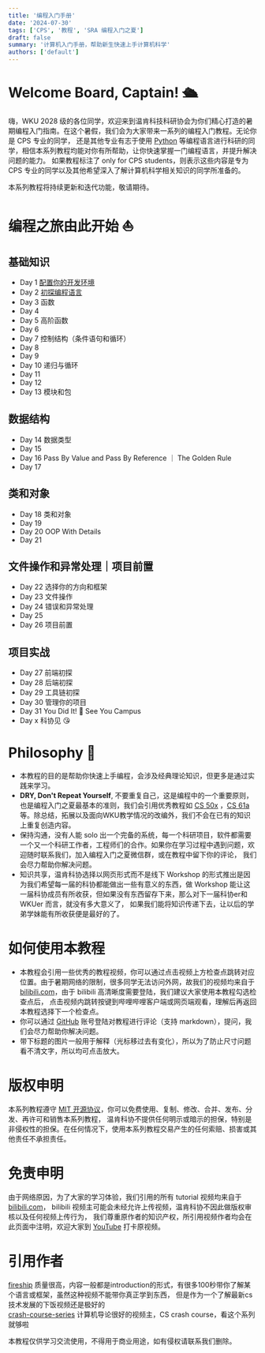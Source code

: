 ```yaml
---
title: '编程入门手册'
date: '2024-07-30'
tags: ['CPS', '教程', 'SRA 编程入门之夏']
draft: false
summary: '计算机入门手册，帮助新生快速上手计算机科学'
authors: ['default']
---
```



# Welcome Board, Captain! 🛳️

嗨，WKU 2028 级的各位同学，欢迎来到温肯科技科研协会为你们精心打造的暑期编程入门指南。在这个暑假，我们会为大家带来一系列的编程入门教程。无论你是 CPS 专业的同学，
还是其他专业有志于使用 [Python](https://python.org) 等编程语言进行科研的同学，相信本系列教程均能对你有所帮助，让你快速掌握一门编程语言，并提升解决问题的能力。
如果教程标注了 only for CPS students，则表示这些内容是专为 CPS 专业的同学以及其他希望深入了解计算机科学相关知识的同学所准备的。

本系列教程将持续更新和迭代功能，敬请期待。

<Divider />

# 编程之旅由此开始 ⛵️

## 基础知识

- Day 1 [配置你的开发环境](/blog/programming-tutorial-for-freshman/configure-your-computer)
- Day 2 [初探编程语言](/blog/programming-tutorial-for-freshman/programming-language)
- Day 3 函数
- Day 4
- Day 5 高阶函数
- Day 6
- Day 7 控制结构（条件语句和循环）
- Day 8
- Day 9
- Day 10 递归与循环
- Day 11
- Day 12
- Day 13 模块和包

## 数据结构

- Day 14 数据类型
- Day 15
- Day 16 Pass By Value and Pass By Reference ｜ The Golden Rule
- Day 17

## 类和对象

- Day 18 类和对象
- Day 19
- Day 20 OOP With Details
- Day 21

## 文件操作和异常处理｜项目前置

- Day 22 选择你的方向和框架
- Day 23 文件操作
- Day 24 错误和异常处理
- Day 25
- Day 26 项目前置

## 项目实战

- Day 27 前端初探
- Day 28 后端初探
- Day 29 工具链初探
- Day 30 管理你的项目
- Day 31 You Did It! 🎉 See You Campus
- Day x 科协见 😘

<Divider />

# Philosophy 📜

- 本教程的目的是帮助你快速上手编程，会涉及经典理论知识，但更多是通过实践来学习。
- **DRY, Don't Repeat Yourself**, 不要重复自己，这是编程中的一个重要原则，也是编程入门之夏最基本的准则，我们会引用优秀教程如 [CS 50x](https://pll.harvard.edu/course/cs50-introduction-computer-science)
  ，[CS 61a](https://cs61a.org/) 等。除总结，拓展以及面向WKU教学情况的改编外，我们不会在已有的知识上重复创造内容。
- 保持沟通，没有人能 solo 出一个完备的系统，每一个科研项目，软件都需要一个又一个科研工作者，工程师们的合作。如果你在学习过程中遇到问题，欢迎随时联系我们，加入编程入门之夏微信群，或在教程中留下你的评论，
  我们会尽力帮助你解决问题。
- 知识共享，温肯科协选择以网页形式而不是线下 Workshop 的形式推出是因为我们希望每一届的科协都能做出一些有意义的东西，做 Workshop 能让这一届科协成员有所收获，但如果没有东西留存下来，那么对下一届科协er和 WKUer 而言，就没有多大意义了，
  如果我们能将知识传递下去，让以后的学弟学妹能有所收获便是最好的了。

<Divider />

# 如何使用本教程

- 本教程会引用一些优秀的教程视频，你可以通过点击视频上方检查点跳转对应位置。由于暑期网络的限制，很多同学无法访问外网，故我们的视频均来自于 [bilibili.com](https://bilibili.com)，由于 bilibili 高清晰度需要登陆，我们建议大家使用本教程勾选检查点后，
  点击视频内跳转按键到哔哩哔哩客户端或网页端观看，理解后再返回本教程选择下一个检查点。
- 你可以通过 [GitHub](https://github.com) 账号登陆对教程进行评论（支持 markdown），提问，我们会尽力帮助你解决问题。
- 带下标题的图片一般用于解释（光标移过去有变化），所以为了防止尺寸问题看不清文字，所以均可点击放大。

<Divider />

# 版权申明

本系列教程遵守 [MIT 开源协议](https://opensource.org/licenses/MIT)，你可以免费使用、复制、修改、合并、发布、分发、再许可和销售本系列教程，
温肯科协不提供任何明示或暗示的担保，特别是非侵权性的担保。在任何情况下，使用本系列教程交易产生的任何索赔、损害或其他责任不承担责任。

# 免责申明

由于网络原因，为了大家的学习体验，我们引用的所有 tutorial 视频均来自于 [bilibili.com](https://bilibili.com)，
bilibili 视频主可能会未经允许上传视频，温肯科协不因此做版权审核以及任何视频上传行为，
我们尊重原作者的知识产权，所引用视频作者均会在此页面中注明，欢迎大家到 [YouTube](https://youtube.com) 打卡原视频。

# 引用作者

[fireship](https://fireship.io) 质量很高，内容一般都是introduction的形式，有很多100秒带你了解某个语言或框架，虽然这种视频不能带你真正学到东西，
但是作为一个了解最新cs技术发展的下饭视频还是极好的  
[crash-course-series](https://www.youtube.com/playlist?list=PL8dPuuaLjXtNlUrzyH5r6jN9ulI) 计算机导论很好的视频主，CS crash course，看这个系列就够啦

本教程仅供学习交流使用，不得用于商业用途，如有侵权请联系我们删除。
